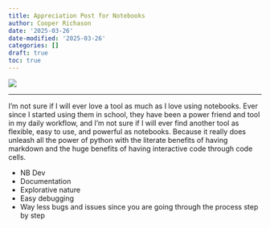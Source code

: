 ```yaml
---
title: Appreciation Post for Notebooks
author: Cooper Richason
date: '2025-03-26'
date-modified: '2025-03-26'
categories: []
draft: true
toc: true
---
```


![](default_header.png)

------------------------------------------------------------------------

I'm not sure if I will ever love a tool as much as I love using notebooks. Ever since I started using them in school, they have been a power friend and tool in my daily workflow, and I'm not sure if I will ever find another tool as flexible, easy to use, and powerful as notebooks. Because it really does unleash all the power of python with the literate benefits of having markdown and the huge benefits of having interactive code through code cells. 

- NB Dev
- Documentation 
- Explorative nature
- Easy debugging
- Way less bugs and issues since you are going through the process step by step
